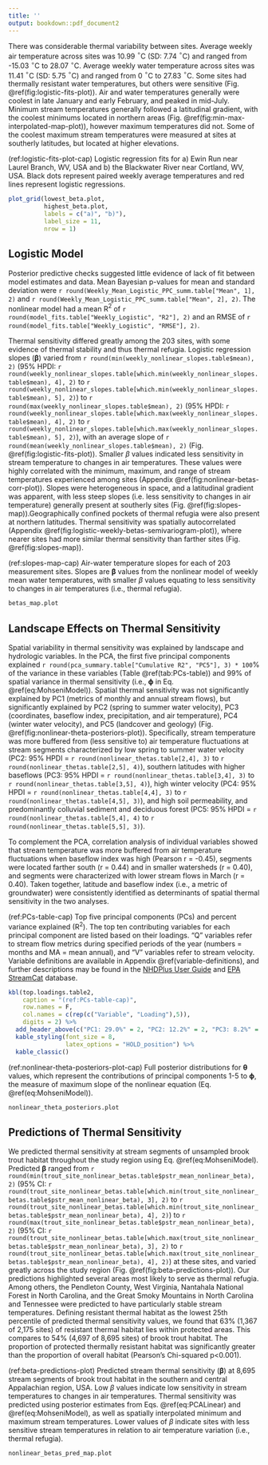 ```yaml
---
title: ''
output: bookdown::pdf_document2
---
```


There was considerable thermal variability between sites. Average weekly air temperature across sites was 10.99 $^\circ$C (SD: 7.74 $^\circ$C) and ranged from -15.03 $^\circ$C to 28.07 $^\circ$C. Average weekly water temperature across sites was 11.41 $^\circ$C (SD: 5.75 $^\circ$C) and ranged from 0 $^\circ$C to 27.83 $^\circ$C. Some sites had thermally resistant water temperatures, but others were sensitive (Fig. \@ref(fig:logistic-fits-plot)). Air and water temperatures generally were coolest in late January and early February, and peaked in mid-July. Minimum stream temperatures generally followed a latitudinal gradient, with the coolest minimums located in northern areas (Fig. \@ref(fig:min-max-interpolated-map-plot)), however maximum temperatures did not. Some of the coolest maximum stream temperatures were measured at sites at southerly latitudes, but located at higher elevations.

(ref:logistic-fits-plot-cap) Logistic regression fits for a) Ewin Run near Laurel Branch, WV, USA and b) the Blackwater River near Cortland, WV, USA. Black dots represent paired weekly average temperatures and red lines represent logistic regressions.

```r
plot_grid(lowest_beta.plot,
          highest_beta.plot,
          labels = c("a)", "b)"),
          label_size = 11,
          nrow = 1)
```

## Logistic Model
Posterior predictive checks suggested little evidence of lack of fit between model estimates and data. Mean Bayesian p-values for mean and standard deviation were `r round(Weekly_Mean_Logistic_PPC_summ.table["Mean", 1], 2)` and `r round(Weekly_Mean_Logistic_PPC_summ.table["Mean", 2], 2)`. The nonlinear model had a mean R$^2$ of `r round(model_fits.table["Weekly_Logistic", "R2"], 2)` and an RMSE of `r round(model_fits.table["Weekly_Logistic", "RMSE"], 2)`. 

Thermal sensitivity differed greatly among the 203 sites, with some evidence of thermal stability and thus thermal refugia. Logistic regression slopes ($\bm{\beta}$) varied from `r round(min(weekly_nonlinear_slopes.table$mean), 2)` (95% HPDI: `r round(weekly_nonlinear_slopes.table[which.min(weekly_nonlinear_slopes.table$mean), 4], 2)` to `r round(weekly_nonlinear_slopes.table[which.min(weekly_nonlinear_slopes.table$mean), 5], 2)`) to `r round(max(weekly_nonlinear_slopes.table$mean), 2)` (95% HPDI: `r round(weekly_nonlinear_slopes.table[which.max(weekly_nonlinear_slopes.table$mean), 4], 2)` to `r round(weekly_nonlinear_slopes.table[which.max(weekly_nonlinear_slopes.table$mean), 5], 2)`), with an average slope of `r round(mean(weekly_nonlinear_slopes.table$mean), 2)` (Fig. \@ref(fig:logistic-fits-plot)). Smaller $\beta$ values indicated less sensitivity in stream temperature to changes in air temperatures. These values were highly correlated with the minimum, maximum, and range of stream temperatures experienced among sites (Appendix \@ref(fig:nonlinear-betas-corr-plot)). Slopes were heterogeneous in space, and a latitudinal gradient was apparent, with less steep slopes (i.e. less sensitivity to changes in air temperature) generally present at southerly sites (Fig. \@ref(fig:slopes-map)).Geographically confined pockets of thermal refugia were also present at northern latitudes. Thermal sensitivity was spatially autocorrelated (Appendix \@ref(fig:logistic-weekly-betas-semivariogram-plot)), where nearer sites had more similar thermal sensitivity than farther sites (Fig. \@ref(fig:slopes-map)).

(ref:slopes-map-cap) Air-water temperature slopes for each of 203 measurement sites. Slopes are $\bm{\beta}$ values from the nonlinear model of weekly mean water temperatures, with smaller $\beta$ values equating to less sensitivity to changes in air temperatures (i.e., thermal refugia). 

```r
betas_map.plot
```

## Landscape Effects on Thermal Sensitivity
Spatial variability in thermal sensitivity was explained by landscape and hydrologic variables. In the PCA, the first five principal components explained `r round(pca_summary.table["Cumulative R2", "PC5"], 3) * 100`% of the variance in these variables (Table \@ref(tab:PCs-table)) and 99% of spatial variance in thermal sensitivity (i.e., $\bm{\phi}$ in Eq. \@ref(eq:MohseniModel)). Spatial thermal sensitivity was not significantly explained by PC1 (metrics of monthly and annual stream flows), but significantly explained by PC2 (spring to summer water velocity), PC3 (coordinates, baseflow index, precipitation, and air temperature), PC4 (winter water velocity), and PC5 (landcover and geology) (Fig. \@ref(fig:nonlinear-theta-posteriors-plot)). Specifically, stream temperature was more buffered from (less sensitive to) air temperature fluctuations at stream segments characterized by low spring to summer water velocity (PC2: 95% HPDI = `r round(nonlinear_thetas.table[2,4], 3)` to `r round(nonlinear_thetas.table[2,5], 4)`), southern latitudes with higher baseflows (PC3: 95% HPDI = `r round(nonlinear_thetas.table[3,4], 3)` to `r round(nonlinear_thetas.table[3,5], 4)`), high winter velocity (PC4: 95% HPDI = `r round(nonlinear_thetas.table[4,4], 3)` to `r round(nonlinear_thetas.table[4,5], 3)`), and high soil permeability, and predominantly colluvial sediment and deciduous forest (PC5: 95% HPDI = `r round(nonlinear_thetas.table[5,4], 4)` to `r round(nonlinear_thetas.table[5,5], 3)`).

To complement the PCA, correlation analysis of individual variables showed that stream temperature was more buffered from air temperature fluctuations when baseflow index was high (Pearson r = -0.45), segments were located farther south (r = 0.44) and in smaller watersheds (r = 0.40), and segments were characterized with lower stream flows in March (r = 0.40). Taken together, latitude and baseflow index (i.e., a metric of groundwater) were consistently identified as determinants of spatial thermal sensitivity in the two analyses.

(ref:PCs-table-cap) Top five principal components (PCs) and percent variance explained (R$^2$). The top ten contributing variables for each principal component are listed based on their loadings. "Q" variables refer to stream flow metrics during specified periods of the year (numbers = months and MA = mean annual), and "V" variables refer to stream velocity. Variable definitions are available in Appendix \@ref(variable-definitions), and further descriptions may be found in the [NHDPlus User Guide](https://pubs.er.usgs.gov/publication/ofr20191096) and [EPA StreamCat](https://www.epa.gov/national-aquatic-resource-surveys/streamcat-metrics-and-definitions) database.

\spacing{1}

```r
kbl(top.loadings.table2,
    caption = "(ref:PCs-table-cap)",
    row.names = F,
    col.names = c(rep(c("Variable", "Loading"),5)),
    digits = 2) %>% 
  add_header_above(c("PC1: 29.0%" = 2, "PC2: 12.2%" = 2, "PC3: 8.2%" = 2, "PC4: 7.7%" = 2, "PC5: 3.2%" = 2)) %>% 
  kable_styling(font_size = 8,
                latex_options = "HOLD_position") %>%
  kable_classic()
```
\spacing{1.5}

(ref:nonlinear-theta-posteriors-plot-cap) Full posterior distributions for $\bm{\theta}$ values, which represent the contributions of principal components 1-5 to $\bm{\phi}$, the measure of maximum slope of the nonlinear equation (Eq. \@ref(eq:MohseniModel)).

```r
nonlinear_theta_posteriors.plot
```

## Predictions of Thermal Sensitivity
We predicted thermal sensitivity at stream segments of unsampled brook trout habitat throughout the study region using Eq. \@ref(eq:MohseniModel). Predicted $\bm{\beta}$ ranged from `r round(min(trout_site_nonlinear_betas.table$pstr_mean_nonlinear_beta), 2)` (95% CI: `r round(trout_site_nonlinear_betas.table[which.min(trout_site_nonlinear_betas.table$pstr_mean_nonlinear_beta), 3], 2)` to `r round(trout_site_nonlinear_betas.table[which.min(trout_site_nonlinear_betas.table$pstr_mean_nonlinear_beta), 4], 2)`) to `r round(max(trout_site_nonlinear_betas.table$pstr_mean_nonlinear_beta), 2)` (95% CI: `r round(trout_site_nonlinear_betas.table[which.max(trout_site_nonlinear_betas.table$pstr_mean_nonlinear_beta), 3], 2)` to `r round(trout_site_nonlinear_betas.table[which.max(trout_site_nonlinear_betas.table$pstr_mean_nonlinear_beta), 4], 2)`) at these sites, and varied greatly across the study region (Fig. \@ref(fig:beta-predictions-plot)). Our predictions highlighted several areas most likely to serve as thermal refugia. Among others, the Pendleton County, West Virginia, Nantahala National Forest in North Carolina, and the Great Smoky Mountains in North Carolina and Tennessee were predicted to have particularly stable stream temperatures. Defining resistant thermal habitat as the lowest 25th percentile of predicted thermal sensitivity values, we found that 63% (1,367 of 2,175 sites) of resistant thermal habitat lies within protected areas. This compares to 54% (4,697 of 8,695 sites) of brook trout habitat. The proportion of protected thermally resistant habitat was significantly greater than the proportion of overall habitat (Pearson's Chi-squared p<0.001).

(ref:beta-predictions-plot) Predicted stream thermal sensitivity ($\bm{\beta}$) at 8,695 stream segments of brook trout habitat in the southern and central Appalachian region, USA. Low $\beta$ values indicate low sensitivity in stream temperatures to changes in air temperatures. Thermal sensitivity was predicted using posterior estimates from Eqs. \@ref(eq:PCALinear) and \@ref(eq:MohseniModel), as well as spatially interpolated minimum and maximum stream temperatures. Lower values of $\beta$ indicate sites with less sensitive stream temperatures in relation to air temperature variation (i.e., thermal refugia).

```r
nonlinear_betas_pred_map.plot
```